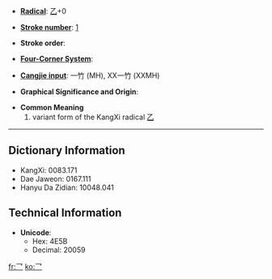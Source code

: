 * '''[[Wiktionary:Chinese radical index| Radical]]''': [[Wiktionary:Chinese radical index 乙|乙]]+0

* '''[[Wiktionary:Chinese total strokes index|Stroke number]]''': [[Wiktionary:Chinese total strokes index 1|1]]

* '''Stroke order''': 

* '''[[Wiktionary:Chinese four corner index|Four-Corner System]]''': 

* '''[[Wiktionary:Chinese Cangjie index|Cangjie input]]''': 一竹 (MH), XX一竹 (XXMH)

* '''Graphical Significance and Origin''': 

* '''Common Meaning'''
*#variant form of the KangXi radical [[Wiktionary:Chinese radical index 乙|乙]]

----

== Dictionary Information ==

* KangXi: 0083.171
* Dae Jaweon: 0167.111
* Hanyu Da Zidian: 10048.041

== Technical Information ==

* '''Unicode''':
** Hex: 4E5B
** Decimal: 20059

[[fr:乛]]
[[ko:乛]]